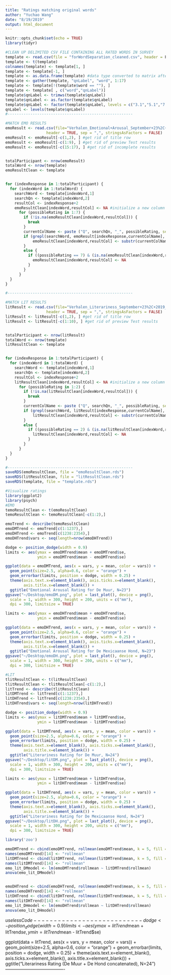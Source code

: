 ```yaml
---
title: "Ratings matching original words"
author: "Yuchao Wang"
date: "8/19/2019"
output: html_document
---
```


```r
knitr::opts_chunk$set(echo = TRUE)
library(tidyr)
```

```r
#CLEAN UP DELIMITED CSV FILE CONTAINING ALL RATED WORDS IN SURVEY
template <- read.csv(file = "forWordSeparation_cleaned.csv", header = F, sep = ",", stringsAsFactors = FALSE)
template <- t(template) 
colnames(template) <- template[1, ] 
template <- template[-1, ]
template <- as.data.frame(template) #data type converted to matrix after transpose, due to rectangular shape - force back into data frame for "gather"
template <- gather(template, "qnLabel", "word", 1:17)
template <- template[!(template$word == ""), ] 
template <- template[ , c("word","qnLabel")]
template$qnLabel <- trimws(template$qnLabel)
template$qnLabel <- as.factor(template$qnLabel)
template$qnLabel <- factor(template$qnLabel, levels = c("3.1","5.1","7.1","9.1","11.1","13.1","15.1","17.1","19.1","24.1","26.1","28.1","30.1","32.1","34.1","36.1","38.1")) 
qnLabel <- levels(template$qnLabel)
#------------------------------------------------------- 

#MATCH EMO RESULTS    
emoResult <- read.csv(file="Verhalen_Emotional+Arousal_September+23%2C+2019_08.47.csv", 
                  header = TRUE, sep = ",", stringsAsFactors = FALSE)
emoResult <- emoResult[-c(1,2), ] #get rid of title row
emoResult <- emoResult[-c(1:9), ] #get rid of preview Test results
emoResult <- emoResult[-c(15:17), ] #get rid of incomplete results


totalParticipant <- nrow(emoResult)
totalWord <- nrow(template)
emoResultClean <- template


for (indexResponse in 1:totalParticipant) {
  for (indexWord in 1:totalWord) {
    searchWord <- template[indexWord,1]
    searchQn <- template[indexWord,2]
    resultCol <- indexResponse+2
    emoResultClean[indexWord,resultCol] <- NA #initialize a new column
      for (possibleRating in 1:7) {
        if (!is.na(emoResultClean[indexWord,resultCol])) {
          break
        }
        currentColName <- paste ("Q", searchQn, "_", possibleRating, sep = "", collapse = NULL)
        if (grepl(searchWord, emoResult[indexResponse,currentColName], fixed = TRUE)) {
            emoResultClean[indexWord,resultCol] <- substr(currentColName, nchar(currentColName), nchar(currentColName))        
        }
        else {
          if ((possibleRating == 7) & (is.na(emoResultClean[indexWord,resultCol]))) {
            emoResultClean[indexWord,resultCol] <- NA
          }
        }
      }
  }
}

#------------------------------------------------------- 

#MATCH LIT RESULTS
litResult <- read.csv(file="Verhalen_Literariness_September+23%2C+2019_08.46.csv", 
                  header = TRUE, sep = ",", stringsAsFactors = FALSE)
litResult <- litResult[-c(1,2), ] #get rid of title row
litResult <- litResult[-c(1:10), ] #get rid of preview Test results


totalParticipant <- nrow(litResult)
totalWord <- nrow(template)
litResultClean <- template


for (indexResponse in 1:totalParticipant) {
  for (indexWord in 1:totalWord) {
    searchWord <- template[indexWord,1]
    searchQn <- template[indexWord,2]
    resultCol <- indexResponse+2
    litResultClean[indexWord,resultCol] <- NA #initialize a new column
      for (possibleRating in 1:2) {
        if (!is.na(litResultClean[indexWord,resultCol])) {
          break
        }
        currentColName <- paste ("Q", searchQn, "_", possibleRating, sep = "", collapse = NULL)
        if (grepl(searchWord, litResult[indexResponse,currentColName], fixed = TRUE)) {
            litResultClean[indexWord,resultCol] <- substr(currentColName, nchar(currentColName), nchar(currentColName))        
        }
        else {
          if ((possibleRating == 2) & (is.na(litResultClean[indexWord,resultCol]))) {
            litResultClean[indexWord,resultCol] <- NA
          }
        }
      }
  }
}

#------------------------------------------------------- 
saveRDS(emoResultClean, file = "emoResultClean.rds")
saveRDS(litResultClean, file = "litResultClean.rds")
saveRDS(template, file = "template.rds")

```

```r
#Visualize ratings 
library(ggplot2)
library(psych)
#EMO
temoResultClean <- t(emoResultClean)
temoResultClean <- temoResultClean[-c(1:2),]

emoTrend <- describe(temoResultClean)
emoDMTrend <- emoTrend[c(1:1237),]
emoDHTrend <- emoTrend[c(1238:2354),]
emoDHTrend$vars <- seq(length=nrow(emoDHTrend)) 

dodge <- position_dodge(width = 0.9)
limits <- aes(ymax = emoDMTrend$mean + emoDMTrend$se,
              ymin = emoDMTrend$mean - emoDMTrend$se)

ggplot(data = emoDMTrend, aes(x = vars, y = mean, color = vars)) + 
  geom_point(size=2.5, alpha=0.6, color = "orange") +
  geom_errorbar(limits, position = dodge, width = 0.25) +
  theme(axis.text.x=element_blank(), axis.ticks.x=element_blank(),
        axis.title.x=element_blank()) + 
  ggtitle("Emotional Arousal Rating for De Muur, N=23")
ggsave("~/Desktop/emoDM.png", plot = last_plot(), device = png(),
  scale = 1, width = 300, height = 200, units = c("mm"),
  dpi = 300, limitsize = TRUE)

limits <- aes(ymax = emoDHTrend$mean + emoDHTrend$se,
              ymin = emoDHTrend$mean - emoDHTrend$se)

ggplot(data = emoDHTrend, aes(x = vars, y = mean, color = vars)) + 
  geom_point(size=2.5, alpha=0.6, color = "orange") +
  geom_errorbar(limits, position = dodge, width = 0.25) +
  theme(axis.text.x=element_blank(), axis.ticks.x=element_blank(),
        axis.title.x=element_blank()) + 
  ggtitle("Emotional Arousal Rating for De Mexicaanse Hond, N=23") 
ggsave("~/Desktop/emoDH.png", plot = last_plot(), device = png(),
  scale = 1, width = 300, height = 200, units = c("mm"),
  dpi = 300, limitsize = TRUE)

#LIT
tlitResultClean <- t(litResultClean)
tlitResultClean <- tlitResultClean[-c(1:2),]
litTrend <- describe(tlitResultClean)
litDMTrend <- litTrend[c(1:1237),]
litDHTrend <- litTrend[c(1238:2354),]
litDHTrend$vars <- seq(length=nrow(litDHTrend)) 

dodge <- position_dodge(width = 0.9)
limits <- aes(ymax = litDMTrend$mean + litDMTrend$se,
              ymin = litDMTrend$mean - litDMTrend$se)

ggplot(data = litDMTrend, aes(x = vars, y = mean, color = vars)) + 
  geom_point(size=2.5, alpha=0.6, color = "orange") +
  geom_errorbar(limits, position = dodge, width = 0.25) +
  theme(axis.text.x=element_blank(), axis.ticks.x=element_blank(),
        axis.title.x=element_blank()) + 
  ggtitle("Literariness Rating for De Muur, N=24")
ggsave("~/Desktop/litDM.png", plot = last_plot(), device = png(),
  scale = 1, width = 300, height = 200, units = c("mm"),
  dpi = 300, limitsize = TRUE)

limits <- aes(ymax = litDHTrend$mean + litDHTrend$se,
              ymin = litDHTrend$mean - litDHTrend$se)

ggplot(data = litDHTrend, aes(x = vars, y = mean, color = vars)) + 
  geom_point(size=2.5, alpha=0.6, color = "orange") +
  geom_errorbar(limits, position = dodge, width = 0.25) +
  theme(axis.text.x=element_blank(), axis.ticks.x=element_blank(),
        axis.title.x=element_blank()) + 
  ggtitle("Literariness Rating for De Mexicaanse Hond, N=24")
ggsave("~/Desktop/litDH.png", plot = last_plot(), device = png(),
  scale = 1, width = 300, height = 200, units = c("mm"),
  dpi = 300, limitsize = TRUE)


```

```r
library('zoo')

emoDMTrend <- cbind(emoDMTrend, rollmean(emoDMTrend$mean, k = 5, fill = NA, align = "center"))
names(emoDMTrend)[14] <- "rollmean"
litDMTrend <- cbind(litDMTrend, rollmean(litDMTrend$mean, k = 5, fill = NA, align = "center"))
names(litDMTrend)[14] <- "rollmean"
emo_lit_DMmodel <- lm(emoDMTrend$rollmean ~ litDMTrend$rollmean)
anova(emo_lit_DMmodel)


emoDHTrend <- cbind(emoDHTrend, rollmean(emoDHTrend$mean, k = 5, fill = NA, align = "center"))
names(emoDHTrend)[14] <- "rollmean"
litDHTrend <- cbind(litDHTrend, rollmean(litDHTrend$mean, k = 5, fill = NA, align = "center"))
names(litDHTrend)[14] <- "rollmean"
emo_lit_DHmodel <- lm(emoDHTrend$rollmean ~ litDHTrend$rollmean)
anova(emo_lit_DHmodel)
```
$useless Code---------------------------
dodge <- position_dodge(width = 0.9)
limits <- aes(ymax = litTrend$mean + litTrend$se,
              ymin = litTrend$mean - litTrend$se)

ggplot(data = litTrend, aes(x = vars, y = mean, color = vars)) + 
  geom_point(size=2.5, alpha=0.6, color = "orange") +
  geom_errorbar(limits, position = dodge, width = 0.25) +
  theme(axis.text.x=element_blank(), axis.ticks.x=element_blank(),
        axis.title.x=element_blank()) + 
  ggtitle("Literariness Rating (De Muur + De Hond concatenated), N=24")
----------------------------------------
